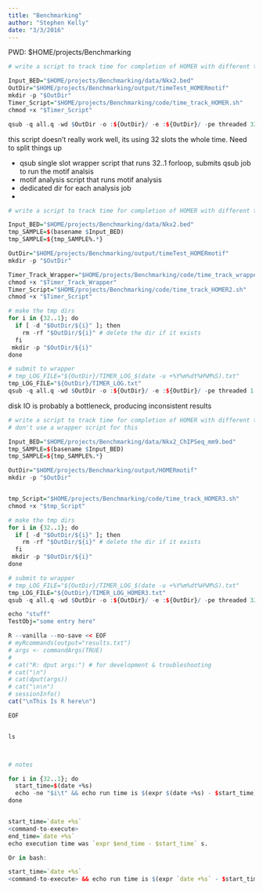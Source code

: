 ```yaml
---
title: "Benchmarking"
author: "Stephen Kelly"
date: "3/3/2016"
---
```

PWD: $HOME/projects/Benchmarking
```r
# write a script to track time for completion of HOMER with different thread numbers

Input_BED="$HOME/projects/Benchmarking/data/Nkx2.bed"
OutDir="$HOME/projects/Benchmarking/output/timeTest_HOMERmotif"
mkdir -p "$OutDir"
Timer_Script="$HOME/projects/Benchmarking/code/time_track_HOMER.sh"
chmod +x "$Timer_Script"

qsub -q all.q -wd $OutDir -o :${OutDir}/ -e :${OutDir}/ -pe threaded 32 "$Timer_Script" "${OutDir}" "${Input_BED}" 

```

this script doesn't really work well, its using 32 slots the whole time. Need to split things up

- qsub single slot wrapper script that runs 32..1 forloop, submits qsub job to run the motif analsis
- motif analysis script that runs motif analysis 
- dedicated dir for each analysis job
- 



```r
# write a script to track time for completion of HOMER with different thread numbers

Input_BED="$HOME/projects/Benchmarking/data/Nkx2.bed"
tmp_SAMPLE=$(basename $Input_BED)
tmp_SAMPLE=${tmp_SAMPLE%.*}

OutDir="$HOME/projects/Benchmarking/output/timeTest_HOMERmotif"
mkdir -p "$OutDir"

Timer_Track_Wrapper="$HOME/projects/Benchmarking/code/time_track_wrapper.sh"
chmod +x "$Timer_Track_Wrapper"
Timer_Script="$HOME/projects/Benchmarking/code/time_track_HOMER2.sh"
chmod +x "$Timer_Script"

# make the tmp dirs
for i in {32..1}; do
  if [ -d "$OutDir/${i}" ]; then
    rm -rf "$OutDir/${i}" # delete the dir if it exists
  fi
 mkdir -p "$OutDir/${i}"
done

# submit to wrapper 
# tmp_LOG_FILE="${OutDir}/TIMER_LOG_$(date -u +%Y%m%dt%H%M%S).txt"
tmp_LOG_FILE="${OutDir}/TIMER_LOG.txt"
qsub -q all.q -wd $OutDir -o :${OutDir}/ -e :${OutDir}/ -pe threaded 1 "$Timer_Track_Wrapper" "${OutDir}" "${Input_BED}" "$Timer_Script" "$tmp_LOG_FILE"

```

disk IO is probably a bottleneck, producing inconsistent results



```r
# write a script to track time for completion of HOMER with different thread numbers
# don't use a wrapper script for this

Input_BED="$HOME/projects/Benchmarking/data/Nkx2_ChIPSeq_mm9.bed"
tmp_SAMPLE=$(basename $Input_BED)
tmp_SAMPLE=${tmp_SAMPLE%.*}

OutDir="$HOME/projects/Benchmarking/output/HOMERmotif"
mkdir -p "$OutDir"


tmp_Script="$HOME/projects/Benchmarking/code/time_track_HOMER3.sh"
chmod +x "$tmp_Script"

# make the tmp dirs
for i in {32..1}; do
  if [ -d "$OutDir/${i}" ]; then
    rm -rf "$OutDir/${i}" # delete the dir if it exists
  fi
 mkdir -p "$OutDir/${i}"
done

# submit to wrapper 
# tmp_LOG_FILE="${OutDir}/TIMER_LOG_$(date -u +%Y%m%dt%H%M%S).txt"
tmp_LOG_FILE="${OutDir}/TIMER_LOG_HOMER3.txt"
qsub -q all.q -wd $OutDir -o :${OutDir}/ -e :${OutDir}/ -pe threaded 32 "$tmp_Script" "${OutDir}" "${Input_BED}" "$tmp_LOG_FILE"

```



```r

echo "stuff"
TestObj="some entry here"

R --vanilla --no-save << EOF
# myRcommands(output="results.txt")
# args <- commandArgs(TRUE)
# 
# cat("R: dput args:") # for development & troubleshooting
# cat("\n")
# cat(dput(args))
# cat("\n\n")
# sessionInfo()
cat("\nThis Is R here\n")

EOF


ls



# notes

for i in {32..1}; do
  start_time=$(date +%s)
  echo -ne "$i\t" && echo run time is $(expr $(date +%s) - $start_time) s
done


start_time=`date +%s`
<command-to-execute>
end_time=`date +%s`
echo execution time was `expr $end_time - $start_time` s.

Or in bash:

start_time=`date +%s`
<command-to-execute> && echo run time is $(expr `date +%s` - $start_time) s
```
